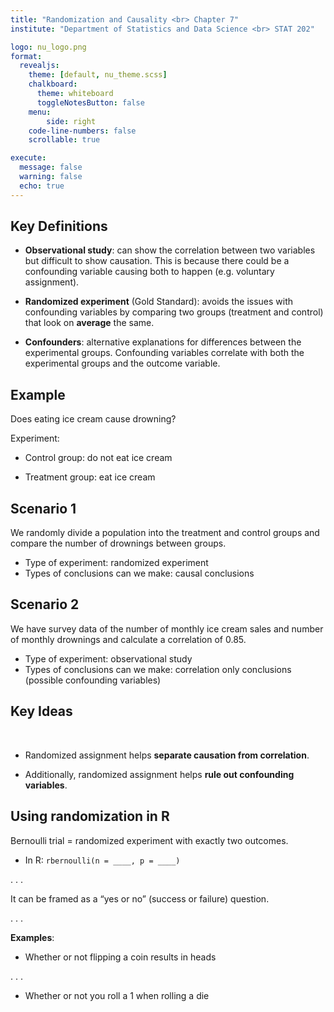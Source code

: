 ```yaml
---
title: "Randomization and Causality <br> Chapter 7"
institute: "Department of Statistics and Data Science <br> STAT 202"

logo: nu_logo.png
format: 
  revealjs:
    theme: [default, nu_theme.scss]
    chalkboard:
      theme: whiteboard
      toggleNotesButton: false
    menu:
        side: right
    code-line-numbers: false
    scrollable: true

execute:
  message: false
  warning: false
  echo: true
---
```


## Key Definitions

:::{.incremental}
-   **Observational study**: can show the correlation between two variables but difficult to show causation. This is because there could be a confounding variable causing both to happen (e.g. voluntary assignment).

-   **Randomized experiment** (Gold Standard): avoids the issues with confounding variables by comparing two groups (treatment and control) that look on **average** the same.

-   **Confounders**: alternative explanations for differences between the experimental groups. Confounding variables correlate with both the experimental groups and the outcome variable.
:::

## Example

Does eating ice cream cause drowning?

Experiment:

-   Control group: do not eat ice cream

-   Treatment group: eat ice cream

::: panel-tabset
## Scenario 1

We randomly divide a population into the treatment and control groups and compare the number of drownings between groups.

:::{.incremental}
-   Type of experiment: randomized experiment
-   Types of conclusions can we make: causal conclusions
:::

## Scenario 2

We have survey data of the number of monthly ice cream sales and number of monthly drownings and calculate a correlation of 0.85.

:::{.incremental}
-   Type of experiment: observational study
-   Types of conclusions can we make: correlation only conclusions (possible confounding variables)
:::

:::

## Key Ideas

 

-   Randomized assignment helps **separate causation from correlation**.

-   Additionally, randomized assignment helps **rule out confounding variables**.

## Using randomization in R

Bernoulli trial = randomized experiment with exactly two outcomes.

-   In R: `rbernoulli(n = ____, p = ____)`

. . . 

It can be framed as a "yes or no" (success or failure) question.

. . .

**Examples**:

-   Whether or not flipping a coin results in heads

. . .

-   Whether or not you roll a 1 when rolling a die

